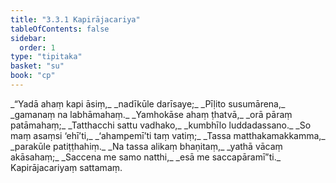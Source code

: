 ```yaml
---
title: "3.3.1 Kapirājacariya"
tableOfContents: false
sidebar:
  order: 1
type: "tipitaka"
basket: "su"
book: "cp"
---
```



<DynamicBreadcrumb />

<Division number="67" book="cp">

<Paragraph number="341" type="verses" book="cp">
_“Yadā ahaṃ kapi āsiṃ,_  
_nadīkūle darīsaye;_  
_Pīḷito susumārena,_  
_gamanaṃ na labhāmahaṃ._  

</Paragraph>

</Division>
<Division number="68" book="cp">

<Paragraph number="342" type="verses" book="cp">
_Yamhokāse ahaṃ ṭhatvā,_  
_orā pāraṃ patāmahaṃ;_  
_Tatthacchi sattu vadhako,_  
_kumbhīlo luddadassano._  

</Paragraph>

</Division>
<Division number="69" book="cp">

<Paragraph number="343" type="verses" book="cp">
_So maṃ asaṃsi ‘ehī’ti,_  
_‘ahampemī’ti taṃ vatiṃ;_  
_Tassa matthakamakkamma,_  
_parakūle patiṭṭhahiṃ._  

</Paragraph>

</Division>
<Division number="70" book="cp">

<Paragraph number="344" type="verses" book="cp">
_Na tassa alikaṃ bhaṇitaṃ,_  
_yathā vācaṃ akāsahaṃ;_  
_Saccena me samo natthi,_  
_esā me saccapāramī”ti._  


</Paragraph>
</Division>

<Paragraph number="345" type="center" book="cp">
Kapirājacariyaṃ sattamaṃ.
</Paragraph>
